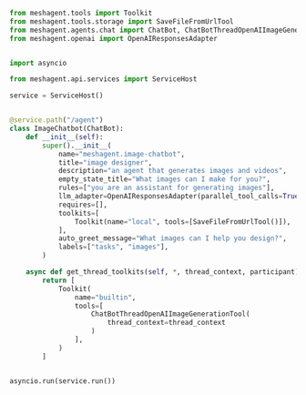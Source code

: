 ```python Python
from meshagent.tools import Toolkit
from meshagent.tools.storage import SaveFileFromUrlTool
from meshagent.agents.chat import ChatBot, ChatBotThreadOpenAIImageGenerationTool
from meshagent.openai import OpenAIResponsesAdapter


import asyncio

from meshagent.api.services import ServiceHost

service = ServiceHost()


@service.path("/agent")
class ImageChatbot(ChatBot):
    def __init__(self):
        super().__init__(
            name="meshagent.image-chatbot",
            title="image designer",
            description="an agent that generates images and videos",
            empty_state_title="What images can I make for you?",
            rules=["you are an assistant for generating images"],
            llm_adapter=OpenAIResponsesAdapter(parallel_tool_calls=True),
            requires=[],
            toolkits=[
                Toolkit(name="local", tools=[SaveFileFromUrlTool()]),
            ],
            auto_greet_message="What images can I help you design?",
            labels=["tasks", "images"],
        )

    async def get_thread_toolkits(self, *, thread_context, participant):
        return [
            Toolkit(
                name="builtin",
                tools=[
                    ChatBotThreadOpenAIImageGenerationTool(
                        thread_context=thread_context
                    )
                ],
            )
        ]


asyncio.run(service.run())

```

